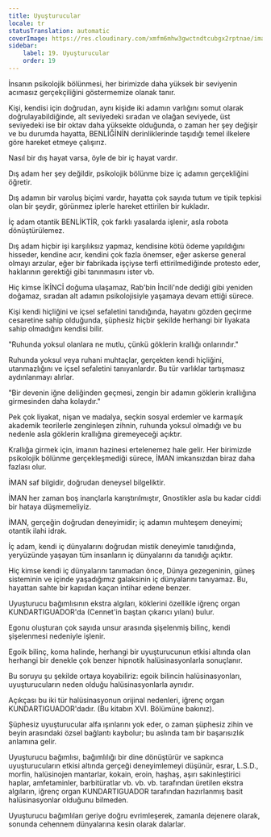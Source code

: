 ```yaml
---
title: Uyuşturucular
locale: tr
statusTranslation: automatic
coverImage: https://res.cloudinary.com/xmfm6mhw3gwctndtcubgx2rptnae/image/upload/v1741354419/small_cover_la_gran_rebelion_28716e29d2.webp
sidebar:
    label: 19. Uyuşturucular
    order: 19
---
```

İnsanın psikolojik bölünmesi, her birimizde daha yüksek bir seviyenin acımasız gerçekçiliğini göstermemize olanak tanır.

Kişi, kendisi için doğrudan, aynı kişide iki adamın varlığını somut olarak doğrulayabildiğinde, alt seviyedeki sıradan ve olağan seviyede, üst seviyedeki ise bir oktav daha yüksekte olduğunda, o zaman her şey değişir ve bu durumda hayatta, BENLİĞİNİN derinliklerinde taşıdığı temel ilkelere göre hareket etmeye çalışırız.

Nasıl bir dış hayat varsa, öyle de bir iç hayat vardır.

Dış adam her şey değildir, psikolojik bölünme bize iç adamın gerçekliğini öğretir.

Dış adamın bir varoluş biçimi vardır, hayatta çok sayıda tutum ve tipik tepkisi olan bir şeydir, görünmez iplerle hareket ettirilen bir kukladır.

İç adam otantik BENLİKTİR, çok farklı yasalarda işlenir, asla robota dönüştürülemez.

Dış adam hiçbir işi karşılıksız yapmaz, kendisine kötü ödeme yapıldığını hisseder, kendine acır, kendini çok fazla önemser, eğer askerse general olmayı arzular, eğer bir fabrikada işçiyse terfi ettirilmediğinde protesto eder, haklarının gerektiği gibi tanınmasını ister vb.

Hiç kimse İKİNCİ doğuma ulaşamaz, Rab'bin İncili'nde dediği gibi yeniden doğamaz, sıradan alt adamın psikolojisiyle yaşamaya devam ettiği sürece.

Kişi kendi hiçliğini ve içsel sefaletini tanıdığında, hayatını gözden geçirme cesaretine sahip olduğunda, şüphesiz hiçbir şekilde herhangi bir liyakata sahip olmadığını kendisi bilir.

"Ruhunda yoksul olanlara ne mutlu, çünkü göklerin krallığı onlarındır."

Ruhunda yoksul veya ruhani muhtaçlar, gerçekten kendi hiçliğini, utanmazlığını ve içsel sefaletini tanıyanlardır. Bu tür varlıklar tartışmasız aydınlanmayı alırlar.

"Bir devenin iğne deliğinden geçmesi, zengin bir adamın göklerin krallığına girmesinden daha kolaydır."

Pek çok liyakat, nişan ve madalya, seçkin sosyal erdemler ve karmaşık akademik teorilerle zenginleşen zihnin, ruhunda yoksul olmadığı ve bu nedenle asla göklerin krallığına giremeyeceği açıktır.

Krallığa girmek için, imanın hazinesi ertelenemez hale gelir. Her birimizde psikolojik bölünme gerçekleşmediği sürece, İMAN imkansızdan biraz daha fazlası olur.

İMAN saf bilgidir, doğrudan deneysel bilgeliktir.

İMAN her zaman boş inançlarla karıştırılmıştır, Gnostikler asla bu kadar ciddi bir hataya düşmemeliyiz.

İMAN, gerçeğin doğrudan deneyimidir; iç adamın muhteşem deneyimi; otantik ilahi idrak.

İç adam, kendi iç dünyalarını doğrudan mistik deneyimle tanıdığında, yeryüzünde yaşayan tüm insanların iç dünyalarını da tanıdığı açıktır.

Hiç kimse kendi iç dünyalarını tanımadan önce, Dünya gezegeninin, güneş sisteminin ve içinde yaşadığımız galaksinin iç dünyalarını tanıyamaz. Bu, hayattan sahte bir kapıdan kaçan intihar edene benzer.

Uyuşturucu bağımlısının ekstra algıları, köklerini özellikle iğrenç organ KUNDARTIGUADOR'da (Cennet'in baştan çıkarıcı yılanı) bulur.

Egonu oluşturan çok sayıda unsur arasında şişelenmiş bilinç, kendi şişelenmesi nedeniyle işlenir.

Egoik bilinç, koma halinde, herhangi bir uyuşturucunun etkisi altında olan herhangi bir denekle çok benzer hipnotik halüsinasyonlarla sonuçlanır.

Bu soruyu şu şekilde ortaya koyabiliriz: egoik bilincin halüsinasyonları, uyuşturucuların neden olduğu halüsinasyonlarla aynıdır.

Açıkçası bu iki tür halüsinasyonun orijinal nedenleri, iğrenç organ KUNDARTIGUADOR'dadır. (Bu kitabın XVI. Bölümüne bakınız).

Şüphesiz uyuşturucular alfa ışınlarını yok eder, o zaman şüphesiz zihin ve beyin arasındaki özsel bağlantı kaybolur; bu aslında tam bir başarısızlık anlamına gelir.

Uyuşturucu bağımlısı, bağımlılığı bir dine dönüştürür ve sapkınca uyuşturucuların etkisi altında gerçeği deneyimlemeyi düşünür, esrar, L.S.D., morfin, halüsinojen mantarlar, kokain, eroin, haşhaş, aşırı sakinleştirici haplar, amfetaminler, barbitüratlar vb. vb. vb. tarafından üretilen ekstra algıların, iğrenç organ KUNDARTIGUADOR tarafından hazırlanmış basit halüsinasyonlar olduğunu bilmeden.

Uyuşturucu bağımlıları geriye doğru evrimleşerek, zamanla dejenere olarak, sonunda cehennem dünyalarına kesin olarak dalarlar.

